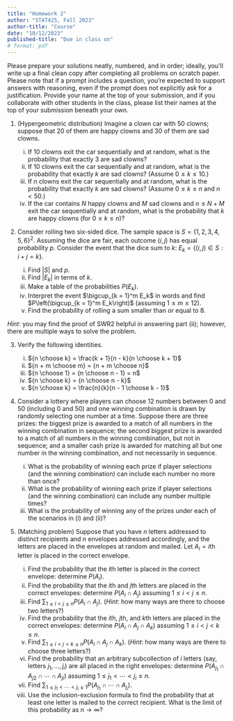 ```yaml
---
title: "Homework 2"
author: "STAT425, Fall 2023"
author-title: "Course"
date: "10/12/2023"
published-title: "Due in class on"
# format: pdf
---
```


Please prepare your solutions neatly, numbered, and in order; ideally, you'll write up a final clean copy after completing all problems on scratch paper. Please note that if a prompt includes a question, you're expected to support answers with reasoning, even if the prompt does not explicitly ask for a justification. Provide your name at the top of your submission, and if you collaborate with other students in the class, please list their names at the top of your submission beneath your own.

1.  (Hypergeometric distribution) Imagine a clown car with 50 clowns; suppose that 20 of them are happy clowns and 30 of them are sad clowns.

    i.  If 10 clowns exit the car sequentially and at random, what is the probability that exactly 3 are sad clowns?
    ii. If 10 clowns exit the car sequentially and at random, what is the probability that exactly $k$ are sad clowns? (Assume $0\leq k \leq 10$.)
    iii. If $n$ clowns exit the car sequentially and at random, what is the probability that exactly $k$ are sad clowns? (Assume $0 \leq k \leq n$ and $n < 50$.)
    iv. If the car contains $N$ happy clowns and $M$ sad clowns and $n \leq N + M$ exit the car sequentially and at random, what is the probability that $k$ are happy clowns (for $0 \leq k \leq n$)?

2.  Consider rolling two six-sided dice. The sample space is $S = \{1, 2, 3, 4, 5, 6\}^2$. Assuming the dice are fair, each outcome $(i, j)$ has equal probability $p$. Consider the event that the dice sum to $k$: $E_k = \{(i, j)\in S: i + j = k\}$.

    i.  Find $|S|$ and $p$.
    ii. Find $|E_k|$ in terms of $k$.
    iii. Make a table of the probabilities $P(E_k)$.
    iv. Interpret the event $\bigcup_{k = 1}^m E_k$ in words and find $P\left(\bigcup_{k = 1}^m E_k\right)$ (assuming $1\leq m \leq 12$).
    v.  Find the probability of rolling a sum smaller than or equal to 8.

*Hint*: you may find the proof of SWR2 helpful in answering part (ii); however, there are multiple ways to solve the problem.

3.  Verify the following identities.

    i.  ${n \choose k} = \frac{k + 1}{n - k}{n \choose k + 1}$
    ii. ${n + m \choose m} = {n + m \choose n}$
    iii. ${n \choose 1} = {n \choose n - 1} = n$
    iv. ${n \choose k} = {n \choose n - k}$
    v.  ${n \choose k} = \frac{n}{k}{n - 1 \choose k - 1}$

4.  Consider a lottery where players can choose 12 numbers between 0 and 50 (including 0 and 50) and one winning combination is drawn by randomly selecting one number at a time. Suppose there are three prizes: the biggest prize is awarded to a match of all numbers in the winning combination in sequence; the second biggest prize is awarded to a match of all numbers in the winning combination, but not in sequence; and a smaller cash prize is awarded for matching all but one number in the winning combination, and not necessarily in sequence.

    i.  What is the probability of winning each prize if player selections (and the winning combination) can include each number no more than once?
    ii. What is the probability of winning each prize if player selections (and the winning combination) can include any number multiple times?
    iii. What is the probability of winning any of the prizes under each of the scenarios in (i) and (ii)?

5.  (Matching problem) Suppose that you have $n$ letters addressed to distinct recipients and $n$ envelopes addressed accordingly, and the letters are placed in the envelopes at random and mailed. Let $A_i = i\text{th letter is placed in the correct envelope}$.

    i.  Find the probability that the $i$th letter is placed in the correct envelope: determine $P(A_i)$.
    ii. Find the probability that the $i$th and $j$th letters are placed in the correct envelopes: determine $P(A_i \cap A_j)$ assuming $1 \leq i < j \leq n$.
    iii. Find $\sum_{1 \leq i < j \leq n} P(A_i \cap A_j)$. (*Hint*: how many ways are there to choose two letters?)
    iv. Find the probability that the $i$th, $j$th, and $k$th letters are placed in the correct envelopes: determine $P(A_i \cap A_j \cap A_k)$ assuming $1 \leq i < j < k \leq n$.
    v.  Find $\sum_{1 \leq i < j < k \leq n} P(A_i \cap A_j \cap A_k)$. (*Hint*: how many ways are there to choose three letters?)
    vi. Find the probability that an arbitrary subcollection of $i$ letters (say, letters $j_1, \dots, j_i$) are all placed in the right envelopes: determine $P(A_{j_1}\cap A_{j2} \cap \cdots \cap A_{ji})$ assuming $1 \leq j_1 < \cdots < j_i \leq n$.
    vii. Find $\sum_{1 \leq j_1 < \cdots < j_i \leq 1} P(A_{j_1} \cap \cdots \cap A_{j_i})$.
    viii. Use the inclusion-exclusion formula to find the probability that at least one letter is mailed to the correct recipient. What is the limit of this probability as $n \rightarrow \infty$?
